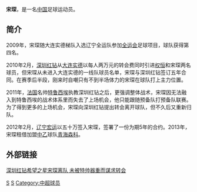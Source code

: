 {{noteta|G1=足球}}{{Football player infobox
| playername = 宋琛
| image    = 
| fullname = 宋琛
| englishfullname =
| nickname =
| dateofbirth ={{birth date and age|1990|1|3}}
| height={{height|m=1.79}}
| countryofbirth = {{CHN}}
| cityofbirth = [[辽宁省|辽宁省]][[大连市|大连市]]
| currentclub =  [[辽宁宏运|辽宁宏运]]
| position = [[后卫_(足球)|后卫]]
| clubnumber= 
| youthyears =
| youthclubs = [[大连实德|大连实德]]
| years = 2010-2011<br/>2012- <br/>2013
| clubs = [[深圳红钻|深圳红钻]]<br/>[[辽宁宏运|辽宁宏运]]<br/>[[青海森科|青海森科]](租借)
| caps(goals)= 19 (0)<br/>46 (0)
| pcupdate = 2018-11-3
}}

'''宋琛'''{{BD|1990年|1月3日|||S}}，是一名[[中国|中国]]足球运动员。

==简介==
2009年，宋琛随大连实德梯队入选辽宁全运队参加[[全运会|全运会]]足球项目，球队获得第四名。

2010年2月，[[深圳红钻|深圳红钻]]从[[大连实德|大连实德]]以每人两万元的转会费同时引进[[权恒|权恒]]和宋琛两名球员，但宋琛从未进入大连实德的一线队球员名单，宋琛与深圳红钻签订五年合同。在赛季后半段，刚来时自嘲只有不到半场体力的宋琛在球队打上主力位置。

2011年，[[法国|法国]]名帅[[特鲁西埃|特鲁西埃]]执教深圳红钻之后，更强调整体战术，宋琛因无法融入到特鲁西埃的战术体系里而失去了上场机会，他只能跟随预备队打预备队联赛。为了得到更多的上场机会，宋琛向深圳红钻提出转会离开球队，但不久后又重新归队。

2012年2月，[[辽宁宏运|辽宁宏运]]以五十万签入宋琛，签署了一份为期5年的合约。2013年，宋琛租借加盟[[中乙|中乙]]球队[[青海森科|青海森科]]。

==外部链接==
[https://web.archive.org/web/20160305023122/http://www.ausports.com.cn/football_content.asp?id=4972 深圳红钻希望之星宋琛离队 未被特帅器重而谋求转会]

{{2010年中超分类名单深圳}}
{{2011年中超分类名单深圳}}
{{2012年中超分类名单辽宁}}
{{2013年中乙分类名单青海森科}}
{{2015年中超分类名单辽宁}}
{{2016年中超分类名单辽宁}}
{{2017年中超分类名单辽宁}}
{{2018年中甲分类名单辽宁}}

{{DEFAULTSORT:SONG Chen}}
[[Category:中国男子足球运动员|S]]
[[Category:深圳足球俱乐部球员|S]]
[[Category:中超球员|Category:中超球员]]